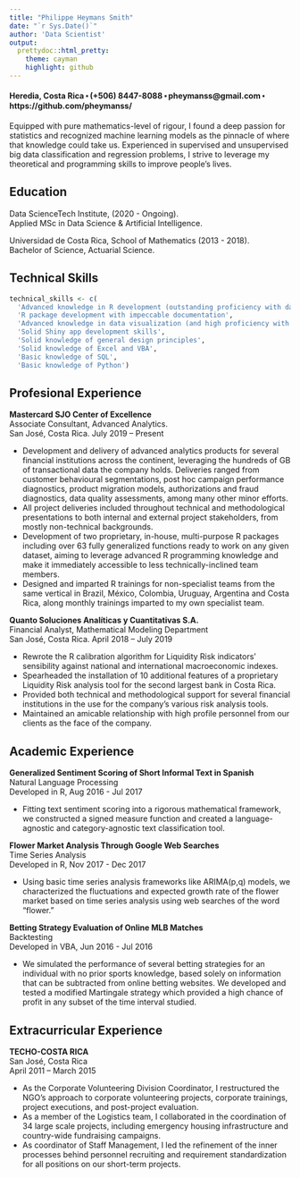```yaml
---
title: "Philippe Heymans Smith"
date: "`r Sys.Date()`"
author: 'Data Scientist'
output:
  prettydoc::html_pretty:
    theme: cayman
    highlight: github
---
```


#### Heredia, Costa Rica ⬝ (+506) 8447-8088 ⬝ pheymanss@gmail.com ⬝ https://github.com/pheymanss/

Equipped with pure mathematics-level of rigour, I found a deep passion for statistics and recognized machine learning models as the pinnacle of where that knowledge could take us. Experienced in supervised and unsupervised big data classification and regression problems, I strive to leverage my theoretical and programming skills to improve people's lives.

## Education

Data ScienceTech Institute, (2020 - Ongoing).  
Applied MSc in Data Science & Artificial Intelligence.

Universidad de Costa Rica, School of Mathematics (2013 - 2018).  
Bachelor of Science, Actuarial Science.

## Technical Skills

```r
technical_skills <- c(
  'Advanced knowledge in R development (outstanding proficiency with data.table and purrr)',
  'R package development with impeccable documentation',
  'Advanced knowledge in data visualization (and high proficiency with ggplot)',
  'Solid Shiny app development skills',
  'Solid knowledge of general design principles',
  'Solid knowledge of Excel and VBA',
  'Basic knowledge of SQL',
  'Basic knowledge of Python')
```

## Profesional Experience

**Mastercard SJO Center of Excellence**  
Associate Consultant, Advanced Analytics.  
San José, Costa Rica. July 2019 -- Present

*	Development and delivery of advanced analytics products for several financial institutions across the continent, leveraging the hundreds of GB of transactional data the company holds. Deliveries ranged from customer behavioural segmentations, post hoc campaign performance diagnostics, product migration models, authorizations and fraud diagnostics, data quality assessments, among many other minor efforts.
* All project deliveries included throughout technical and methodological presentations to both internal and external project stakeholders, from mostly non-technical backgrounds.
*	Development of two proprietary, in-house, multi-purpose R packages including over 63 fully generalized functions ready to work on any given dataset, aiming to leverage advanced R programming knowledge and make it immediately accessible to less technically-inclined team members.
* Designed and imparted R trainings for non-specialist teams from the same vertical in Brazil, México, Colombia, Uruguay, Argentina and Costa Rica, along monthly trainings imparted to my own specialist team.

**Quanto Soluciones Analíticas y Cuantitativas S.A.**  
Financial Analyst, Mathematical Modeling Department  
San José, Costa Rica. April 2018 – July 2019

* Rewrote the R calibration algorithm for Liquidity Risk indicators' sensibility against national and international macroeconomic indexes.
* Spearheaded the installation of 10 additional features of a proprietary Liquidity Risk analysis tool for the second largest bank in Costa Rica. 
*	Provided both technical and methodological support for several financial institutions in the use for the company’s various risk analysis tools.
*	Maintained an amicable relationship with high profile personnel from our clients as the face of the company.

## Academic Experience

**Generalized Sentiment Scoring of Short Informal Text in Spanish**  
Natural Language Processing  
Developed in R, Aug 2016 - Jul 2017

- Fitting text sentiment scoring into a rigorous mathematical framework, we constructed a signed measure function and created a language-agnostic and category-agnostic text classification tool. 

**Flower Market Analysis Through Google Web Searches**  
Time Series Analysis  
Developed in R, Nov 2017 - Dec 2017

- Using basic time series analysis frameworks like ARIMA(p,q) models, we characterized the fluctuations and expected growth rate of the flower market based on time series analysis using web searches of the word “flower.”

**Betting Strategy Evaluation of Online MLB Matches**  
Backtesting  
Developed in VBA, Jun 2016 - Jul 2016

- We simulated the performance of several betting strategies for an individual with no prior sports knowledge, based solely on information that can be subtracted from online betting websites. We developed and tested a modified Martingale strategy which provided a high chance of profit in any subset of the time interval studied. 

## Extracurricular Experience

**TECHO-COSTA RICA**  
San José, Costa Rica  
April 2011 – March 2015

-	As the Corporate Volunteering Division Coordinator, I restructured the NGO’s approach to corporate volunteering projects, corporate trainings, project executions, and post-project evaluation.
-	As a member of the Logistics team, I collaborated in the coordination of 34 large scale projects, including emergency housing infrastructure and country-wide fundraising campaigns.
-	As coordinator of Staff Management, I led the refinement of the inner processes behind personnel recruiting and requirement standardization for all positions on our short-term projects.
